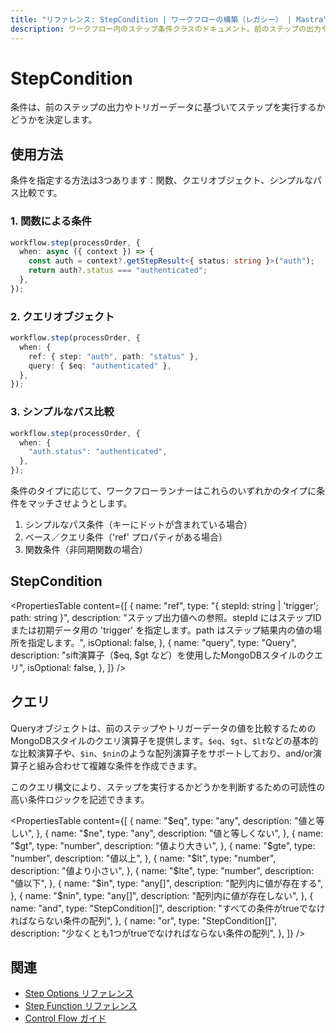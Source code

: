 ```yaml
---
title: "リファレンス: StepCondition | ワークフローの構築（レガシー） | Mastra"
description: ワークフロー内のステップ条件クラスのドキュメント。前のステップの出力やトリガーデータに基づいて、ステップを実行するかどうかを決定します。
---
```


# StepCondition

条件は、前のステップの出力やトリガーデータに基づいてステップを実行するかどうかを決定します。

## 使用方法

条件を指定する方法は3つあります：関数、クエリオブジェクト、シンプルなパス比較です。

### 1. 関数による条件

```typescript copy showLineNumbers
workflow.step(processOrder, {
  when: async ({ context }) => {
    const auth = context?.getStepResult<{ status: string }>("auth");
    return auth?.status === "authenticated";
  },
});
```

### 2. クエリオブジェクト

```typescript copy showLineNumbers
workflow.step(processOrder, {
  when: {
    ref: { step: "auth", path: "status" },
    query: { $eq: "authenticated" },
  },
});
```

### 3. シンプルなパス比較

```typescript copy showLineNumbers
workflow.step(processOrder, {
  when: {
    "auth.status": "authenticated",
  },
});
```

条件のタイプに応じて、ワークフローランナーはこれらのいずれかのタイプに条件をマッチさせようとします。

1. シンプルなパス条件（キーにドットが含まれている場合）
2. ベース／クエリ条件（'ref' プロパティがある場合）
3. 関数条件（非同期関数の場合）

## StepCondition

<PropertiesTable
  content={[
    {
      name: "ref",
      type: "{ stepId: string | 'trigger'; path: string }",
      description:
        "ステップ出力値への参照。stepId にはステップIDまたは初期データ用の 'trigger' を指定します。path はステップ結果内の値の場所を指定します。",
      isOptional: false,
    },
    {
      name: "query",
      type: "Query<any>",
      description: "sift演算子（$eq, $gt など）を使用したMongoDBスタイルのクエリ",
      isOptional: false,
    },
  ]}
/>

## クエリ

Queryオブジェクトは、前のステップやトリガーデータの値を比較するためのMongoDBスタイルのクエリ演算子を提供します。`$eq`、`$gt`、`$lt`などの基本的な比較演算子や、`$in`、`$nin`のような配列演算子をサポートしており、and/or演算子と組み合わせて複雑な条件を作成できます。

このクエリ構文により、ステップを実行するかどうかを判断するための可読性の高い条件ロジックを記述できます。

<PropertiesTable
  content={[
    {
      name: "$eq",
      type: "any",
      description: "値と等しい",
    },
    {
      name: "$ne",
      type: "any",
      description: "値と等しくない",
    },
    {
      name: "$gt",
      type: "number",
      description: "値より大きい",
    },
    {
      name: "$gte",
      type: "number",
      description: "値以上",
    },
    {
      name: "$lt",
      type: "number",
      description: "値より小さい",
    },
    {
      name: "$lte",
      type: "number",
      description: "値以下",
    },
    {
      name: "$in",
      type: "any[]",
      description: "配列内に値が存在する",
    },
    {
      name: "$nin",
      type: "any[]",
      description: "配列内に値が存在しない",
    },
    {
      name: "and",
      type: "StepCondition[]",
      description: "すべての条件がtrueでなければならない条件の配列",
    },
    {
      name: "or",
      type: "StepCondition[]",
      description: "少なくとも1つがtrueでなければならない条件の配列",
    },
  ]}
/>

## 関連

- [Step Options リファレンス](./step-options.mdx)
- [Step Function リファレンス](./step-function.mdx)
- [Control Flow ガイド](../../docs/workflows-legacy/control-flow.mdx)
